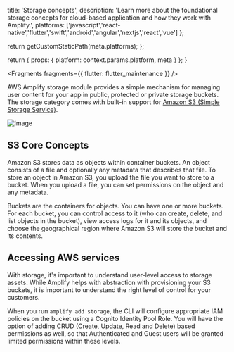                   
  title: 'Storage concepts',
  description: 'Learn more about the foundational storage concepts for cloud-based application and how they work with Amplify.',
  platforms: ['javascript','react-native','flutter','swift','android','angular','nextjs','react','vue'] 
};

  return getCustomStaticPath(meta.platforms);
};

  return {
    props: {
      platform: context.params.platform,
      meta
    }
  };
}
          



<Fragments fragments={{ flutter: flutter_maintenance }} />

AWS Amplify storage module provides a simple mechanism for managing user content for your app in public, protected or private storage buckets. The storage category comes with built-in support for [Amazon S3 (Simple Storage Service)](https://docs.aws.amazon.com/AmazonS3/latest/dev/Welcome.html).

![Image](/images/s3_overview.jpg)

## S3 Core Concepts

Amazon S3 stores data as objects within container buckets. An object consists of a file and optionally any metadata that describes that file. To store an object in Amazon S3, you upload the file you want to store to a bucket. When you upload a file, you can set permissions on the object and any metadata.

Buckets are the containers for objects. You can have one or more buckets. For each bucket, you can control access to it (who can create, delete, and list objects in the bucket), view access logs for it and its objects, and choose the geographical region where Amazon S3 will store the bucket and its contents.

## Accessing AWS services

With storage, it's important to understand user-level access to storage assets. While Amplify helps with abstraction with provisioning your S3 buckets, it is important to understand the right level of control for your customers.

When you run `amplify add storage`, the CLI will configure appropriate IAM policies on the bucket using a Cognito Identity Pool Role. You will have the option of adding CRUD (Create, Update, Read and Delete) based permissions as well, so that Authenticated and Guest users will be granted limited permissions within these levels.
